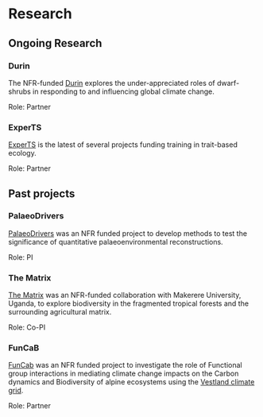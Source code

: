 # Research

## Ongoing Research

### Durin

The NFR-funded [Durin](https://betweenthefjords.w.uib.no/durin/) explores the under-appreciated roles of dwarf-shrubs in responding to and influencing global climate change.

Role: Partner

### ExperTS

[ExperTS](https://prosjektbanken.forskningsradet.no/en/project/FORISS/287784) is the latest of several projects funding training in trait-based ecology.

Role: Partner

## Past projects

### PalaeoDrivers

[PalaeoDrivers](https://www.uib.no/en/rg/EECRG/57369/palaeodrivers) was an NFR funded project to develop methods to test the significance of quantitative palaeoenvironmental reconstructions.

Role: PI

### The Matrix

[The Matrix](https://www.uib.no/en/rg/EECRG/55396/matrix) was an NFR-funded collaboration with Makerere University, Uganda, to explore biodiversity in the fragmented tropical forests and the surrounding agricultural matrix.

Role: Co-PI

### FunCaB

[FunCab](https://betweenthefjords.w.uib.no/funcab-en/) was an NFR funded project to investigate the role of Functional group interactions in mediating climate change impacts on the Carbon dynamics and Biodiversity of alpine ecosystems using the [Vestland climate grid](https://betweenthefjords.w.uib.no/vestland-climate-grid/).

Role: Partner
